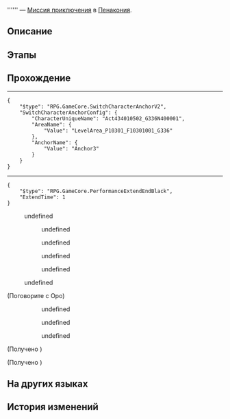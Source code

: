 {{Дополнить|Диалоги.}}
{{Миссия Инфобокс
|id              = 4340105
|Название        = 
|Изображение     = Миссия Освоения .png
|Тип             = Миссия приключения
|События         = 
|Глава           = 
|Условия         = Завершена [[Миссия Освоения]] ''[[Ночь по имени Нежность]]''
|Персонажи       = Оро; Первопроходец
|СтартЛокация    = [[Пенакония]] — [[Золотой миг]]
|Локации         = Золотой миг
|Предыдущая      = 
|Следующая       = 
|Награды         = 
}}
'''''' — [[Миссия приключения]] в [[Пенакония]].

==Описание==
{{Описание|<!--официальное описание из Перекрёстка судеб-->}}

==Этапы==


==Прохождение==
{{Дополнить}}


----
<pre>{
	"$type": "RPG.GameCore.SwitchCharacterAnchorV2",
	"SwitchCharacterAnchorConfig": {
		"CharacterUniqueName": "Act434010502_G336N400001",
		"AreaName": {
			"Value": "LevelArea_P10301_F10301001_G336"
		},
		"AnchorName": {
			"Value": "Anchor3"
		}
	}
}</pre>
----
<pre>{
	"$type": "RPG.GameCore.PerformanceExtendEndBlack",
	"ExtendTime": 1
}</pre>
<!--Unknown TalkSentence: 434015101-->
<!--Unknown TalkSentence: 434015102-->
<!--Unknown TalkSentence: 434015103-->
<!--Unknown TalkSentence: 434015104-->
:{{Диалог|Стрелка}} undefined
:<!--Unknown TalkSentence: 434015106-->
:<!--Unknown TalkSentence: 434015107-->
::{{Диалог|Стрелка}} undefined
::{{Диалог|Стрелка}} undefined
::{{Диалог|Стрелка}} undefined
::{{Диалог|Стрелка}} undefined
:{{Диалог|Стрелка}} undefined
:<!--Unknown TalkSentence: 434015115-->
:<!--Unknown TalkSentence: 434015116-->
:<!--Unknown TalkSentence: 434015117-->
:<!--Unknown TalkSentence: 434015118-->

;(Поговорите с Оро)
<!--Unknown TalkSentence: 434015301-->
:<!--Unknown TalkSentence: 434015302-->
:<!--Unknown TalkSentence: 434015303-->
::{{Диалог|Стрелка}} undefined
::{{Диалог|Стрелка}} undefined
::{{Диалог|Стрелка}} undefined
<!--Unknown TalkSentence: 434015401-->

;(Получено {{Item|Ценная деталь Бога Азарта|20|x=1|text=Ценная деталь Бога Азарта}})

;(Получено {{Item|Ненужная деталь Бога Азарта|20|x=1|text=Ненужная деталь Бога Азарта}})
{{Диалог Конец}}

==На других языках==
{{На других языках
|en   = 
|zhs  = 
|zht  = 
|ja   = 
|ko   = 
|es   = 
|fr   = 
|ru   = 
|th   = 
|vi   = 
|de   = 
|id   = 
|pt   = 
}}

==История изменений==
{{История изменений|2.7}}
